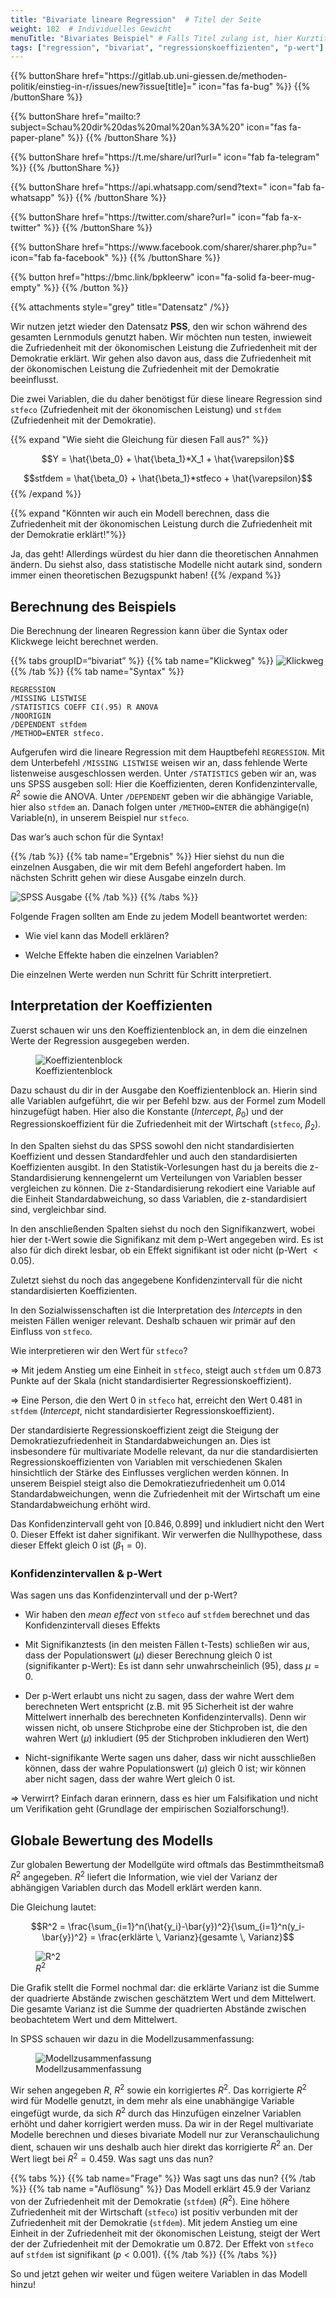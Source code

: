 ```yaml
---
title: "Bivariate lineare Regression"  # Titel der Seite
weight: 102  # Individuelles Gewicht 
menuTitle: "Bivariates Beispiel" # Falls Titel zulang ist, hier Kurztitel
tags: ["regression", "bivariat", "regressionskoeffizienten", "p-wert"]  # Tags hiereinsetzen; Kurzwort, was auf der Seite passsiert
---
```


{{% buttonShare href=\"https\:\/\/gitlab.ub.uni-giessen.de\/methoden-politik\/einstieg-in-r\/issues\/new?issue[title]=\" icon=\"fas fa-bug\" %}} {{% /buttonShare %}} 

{{% buttonShare href=\"mailto\:?subject=Schau\%20dir\%20das\%20mal\%20an\%3A\%20\" icon=\"fas fa-paper-plane\" %}} {{% /buttonShare %}}

{{% buttonShare href=\"https\:\/\/t.me\/share\/url?url=\" icon=\"fab fa-telegram\" %}} {{% /buttonShare %}}

{{% buttonShare href=\"https\:\/\/api.whatsapp.com\/send?text=\" icon=\"fab fa-whatsapp\" %}} {{% /buttonShare %}}

{{% buttonShare href=\"https\:\/\/twitter.com\/share?url=\" icon=\"fab fa-x-twitter\" %}} {{% /buttonShare %}}

{{% buttonShare href=\"https\:\/\/www.facebook.com\/sharer\/sharer.php?u=\" icon=\"fab fa-facebook\" %}} {{% /buttonShare %}}

{{% button href=\"https\:\/\/bmc.link\/bpkleerw\" icon=\"fa-solid fa-beer-mug-empty\" %}} {{% /button %}}

{{% attachments style=\"grey\" title=\"Datensatz\" /%}}

Wir nutzen jetzt wieder den Datensatz **PSS**, den wir schon während des gesamten Lernmoduls genutzt haben. Wir möchten nun testen, inwieweit die Zufriedenheit mit der ökonomischen Leistung die Zufriedenheit mit der Demokratie erklärt. Wir gehen also davon aus, dass die Zufriedenheit mit der ökonomischen Leistung die Zufriedenheit mit der Demokratie beeinflusst. 

Die zwei Variablen, die du daher benötigst für diese lineare Regression sind `stfeco` (Zufriedenheit mit der ökonomischen Leistung) und `stfdem` (Zufriedenheit mit der Demokratie).

{{% expand \"Wie sieht die Gleichung für diesen Fall aus?\" %}}

$$Y = \hat{\beta_0} + \hat{\beta_1}*X_1 + \hat{\varepsilon}$$

$$stfdem = \hat{\beta_0} + \hat{\beta_1}*stfeco + \hat{\varepsilon}$$
{{% /expand %}}

{{% expand \"Könnten wir auch ein Modell berechnen, dass die Zufriedenheit mit der ökonomischen Leistung durch die Zufriedenheit mit der Demokratie erklärt!\"%}}

Ja, das geht! Allerdings würdest du hier dann die theoretischen Annahmen ändern. Du siehst also, dass statistische Modelle nicht autark sind, sondern immer einen theoretischen Bezugspunkt haben!
{{% /expand %}}

## Berechnung des Beispiels
Die Berechnung der linearen Regression kann über die Syntax oder Klickwege leicht berechnet werden. 

{{% tabs groupID="bivariat" %}}
{{% tab name=\"Klickweg\" %}}
![Klickweg](../gif/bivariat1.gif)
{{% /tab %}}
{{% tab name=\"Syntax\" %}}
```spss
REGRESSION
/MISSING LISTWISE 
/STATISTICS COEFF CI(.95) R ANOVA 
/NOORIGIN
/DEPENDENT stfdem
/METHOD=ENTER stfeco.
```

Aufgerufen wird die lineare Regression mit dem Hauptbefehl `REGRESSION`. Mit dem Unterbefehl `/MISSING LISTWISE` weisen wir an, dass fehlende Werte listenweise ausgeschlossen werden. Unter `/STATISTICS` geben wir an, was uns SPSS ausgeben soll: Hier die Koeffizienten, deren Konfidenzintervalle, $R^2$ sowie die ANOVA. Unter `/DEPENDENT` geben wir die abhängige Variable, hier also `stfdem` an. Danach folgen unter `/METHOD=ENTER` die abhängige(n) Variable(n), in unserem Beispiel nur `stfeco`.

Das war's auch schon für die Syntax!

{{% /tab %}}
{{% tab name=\"Ergebnis\" %}}
Hier siehst du nun die einzelnen Ausgaben, die wir mit dem Befehl angefordert haben. Im nächsten Schritt gehen wir diese Ausgabe einzeln durch.

![SPSS Ausgabe](../img/results1.png)
{{% /tab %}}
{{% /tabs %}}

Folgende Fragen sollten am Ende zu jedem Modell beantwortet werden:

- Wie viel kann das Modell erklären?

- Welche Effekte haben die einzelnen Variablen?

Die einzelnen Werte werden nun Schritt für Schritt interpretiert. 

## Interpretation der Koeffizienten


Zuerst schauen wir uns den Koeffizientenblock an, in dem die einzelnen Werte der Regression ausgegeben werden. 

![Koeffizientenblock](../img/coefblock.png)

Dazu schaust du dir in der Ausgabe den Koeffizientenblock an. Hierin sind alle Variablen aufgeführt, die wir per Befehl bzw. aus der Formel zum Modell hinzugefügt haben. Hier also die Konstante (*Intercept*, $\beta_0$) und der Regressionskoeffizient für die Zufriedenheit mit der Wirtschaft (`stfeco`, $\beta_2$). 

In den Spalten siehst du das SPSS sowohl den nicht standardisierten Koeffizient und dessen Standardfehler und auch den standardisierten Koeffizienten ausgibt. In den Statistik-Vorlesungen hast du ja bereits die z-Standardisierung kennengelernt um Verteilungen von Variablen besser vergleichen zu können. Die z-Standardisierung rekodiert eine Variable auf die Einheit Standardabweichung, so dass Variablen, die z-standardisiert sind, vergleichbar sind. 

In den anschließenden Spalten siehst du noch den Signifikanzwert, wobei hier der t-Wert sowie die Signifikanz mit dem p-Wert angegeben wird. Es ist also für dich direkt lesbar, ob ein Effekt signifikant ist oder nicht (p-Wert $< 0.05$). 

Zuletzt siehst du noch das angegebene Konfidenzintervall für die nicht standardisierten Koeffizienten. 

In den Sozialwissenschaften ist die Interpretation des *Intercepts* in den meisten Fällen weniger relevant. Deshalb schauen wir primär auf den Einfluss von `stfeco`. 

Wie interpretieren wir den Wert für `stfeco`?

$\Rightarrow$ Mit jedem Anstieg um eine Einheit in `stfeco`, steigt auch `stfdem` um $0.873$ Punkte auf der Skala (nicht standardisierter Regressionskoeffizient).

$\Rightarrow$ Eine Person, die den Wert $0$ in `stfeco` hat, erreicht den Wert $0.481$ in `stfdem` (*Intercept*, nicht standardisierter Regressionskoeffizient).

Der standardisierte Regressionskoeffizient zeigt die Steigung der Demokratiezufriedenheit in Standardabweichungen an. Dies ist insbesondere für multivariate Modelle relevant, da nur die standardisierten Regressionskoeffizienten von Variablen mit verschiedenen Skalen hinsichtlich der Stärke des Einflusses verglichen werden können. In unserem Beispiel steigt also die Demokratiezufriedenheit um 0.014 Standardabweichungen, wenn die Zufriedenheit mit der Wirtschaft um eine Standardabweichung erhöht wird.

Das Konfidenzintervall geht von $[0.846, 0.899]$ und inkludiert nicht den Wert $0$. Dieser Effekt ist daher signifikant. Wir verwerfen die Nullhypothese, dass dieser Effekt gleich $0$ ist ($\beta_1 = 0$).

### Konfidenzintervallen & p-Wert
Was sagen uns das Konfidenzintervall und der p-Wert?

- Wir haben den *mean effect* von `stfeco` auf `stfdem` berechnet und das Konfidenzintervall dieses Effekts

- Mit Signifikanztests (in den meisten Fällen t-Tests) schließen wir aus, dass der Populationswert ($\mu$) dieser Berechnung gleich $0$ ist (signifikanter p-Wert): Es ist dann sehr unwahrscheinlich ($95 %$), dass $\mu = 0$.

- Der p-Wert erlaubt uns nicht zu sagen, dass der wahre Wert dem berechneten Wert entspricht (z.B. mit $95 %$ Sicherheit ist der wahre Mittelwert innerhalb des berechneten Konfidenzintervalls). Denn wir wissen nicht, ob unsere Stichprobe eine der Stichproben ist, die den wahren Wert ($\mu$) inkludiert ($95 %$ der Stichproben inkludieren den Wert)

- Nicht-signifikante Werte sagen uns daher, dass wir nicht ausschließen können, dass der wahre Populationswert ($\mu$) gleich $0$ ist; wir können aber nicht sagen, dass der wahre Wert gleich $0$ ist. 

$\Rightarrow$ Verwirrt? Einfach daran erinnern, dass es hier um Falsifikation und nicht um Verifikation geht (Grundlage der empirischen Sozialforschung!).

## Globale Bewertung des Modells
Zur globalen Bewertung der Modellgüte wird oftmals das Bestimmtheitsmaß $R^2$ angegeben. $R^2$ liefert die Information, wie viel der Varianz der abhängigen Variablen durch das Modell erklärt werden kann. 

Die Gleichung lautet:

$$R^2 = \frac{\sum_{i=1}^n(\hat{y_i}-\bar{y})^2}{\sum_{i=1}^n(y_i-\bar{y})^2} = \frac{erklärte \, Varianz}{gesamte \, Varianz}$$

![$R^2$](../img/r2.png)

Die Grafik stellt die Formel nochmal dar: die erklärte Varianz ist die Summe der quadrierte Abstände zwischen geschätztem Wert und dem Mittelwert. Die gesamte Varianz ist die Summe der quadrierten Abstände zwischen beobachtetem Wert und dem Mittelwert.

In SPSS schauen wir dazu in die Modellzusammenfassung:

![Modellzusammenfassung](../img/modell.png)

Wir sehen angegeben $R$, $R^2$ sowie ein korrigiertes $R^2$. Das korrigierte $R^2$ wird für Modelle genutzt, in dem mehr als eine unabhängige Variable eingefügt wurde, da sich $R^2$ durch das Hinzufügen einzelner Variablen erhöht und daher korrigiert werden muss. Da wir in der Regel multivariate Modelle berechnen und dieses bivariate Modell nur zur Veranschaulichung dient, schauen wir uns deshalb auch hier direkt das korrigierte $R^2$ an. Der Wert liegt bei $R^2 = 0.459$. Was sagt uns das nun?

{{% tabs %}}
{{% tab name=\"Frage\" %}}
Was sagt uns das nun?
{{% /tab %}}
{{% tab name =\"Auflösung\" %}}
Das Modell erklärt $45.9 %$ der Varianz von der Zufriedenheit mit der Demokratie (`stfdem`) ($R^2$). Eine höhere Zufriedenheit mit der Wirtschaft (`stfeco`) ist positiv verbunden mit der Zufriedenheit mit der Demokratie (`stfdem`). Mit jedem Anstieg um eine Einheit in der Zufriedenheit mit der ökonomischen Leistung, steigt der Wert der der Zufriedenheit mit der Demokratie um $0.872$. Der Effekt von `stfeco` auf `stfdem` ist signifikant ($p<0.001$). 
{{% /tab %}}
{{% /tabs %}}

So und jetzt gehen wir weiter und fügen weitere Variablen in das Modell hinzu!
